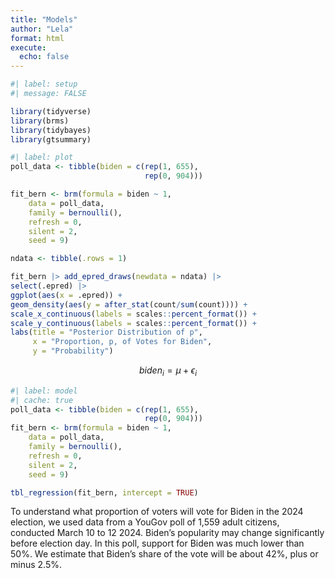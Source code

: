 ```yaml
---
title: "Models"
author: "Lela"
format: html
execute:
  echo: false
---
```


```r
#| label: setup
#| message: FALSE

library(tidyverse)
library(brms)
library(tidybayes)
library(gtsummary)
```

```r
#| label: plot
poll_data <- tibble(biden = c(rep(1, 655), 
                              rep(0, 904)))

fit_bern <- brm(formula = biden ~ 1,
    data = poll_data,
    family = bernoulli(),
    refresh = 0,
    silent = 2,
    seed = 9)

ndata <- tibble(.rows = 1)

fit_bern |> add_epred_draws(newdata = ndata) |>
select(.epred) |>
ggplot(aes(x = .epred)) +
geom_density(aes(y = after_stat(count/sum(count)))) +
scale_x_continuous(labels = scales::percent_format()) +
scale_y_continuous(labels = scales::percent_format()) +
labs(title = "Posterior Distribution of p",
     x = "Proportion, p, of Votes for Biden",
     y = "Probability")

```

$$ biden_i =  \mu + \epsilon_i $$

```r
#| label: model
#| cache: true
poll_data <- tibble(biden = c(rep(1, 655), 
                              rep(0, 904)))
fit_bern <- brm(formula = biden ~ 1,
    data = poll_data,
    family = bernoulli(),
    refresh = 0,
    silent = 2,
    seed = 9)

tbl_regression(fit_bern, intercept = TRUE)

```


To understand what proportion of voters will vote for Biden in the 2024 election, we used data from a YouGov poll of 1,559 adult citizens, conducted March 10 to 12 2024. Biden's popularity may change significantly before election day. In this poll, support for Biden was much lower than 50%. We estimate that Biden's share of the vote will be about 42%, plus or minus 2.5%. 
